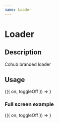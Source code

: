 ```yaml
---
name: Loader
---
```



# Loader

<PropsTable of={Loader} />

## Description

Cohub branded loader

## Usage

<Playground>
  <DoczStateCtrl>{({ on, toggleOff }) => <Loader show={on} />}</DoczStateCtrl>
</Playground>

### Full screen example

<Playground>
   <DoczStateCtrl>
    {({ on, toggleOff }) => <Loader fullScreen show={on} />}
  </DoczStateCtrl>

</Playground>
